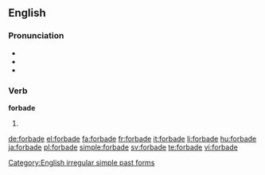 ==English==

===Pronunciation===
* {{IPA|/fə(ɹ)ˈbæd/|/fə(ɹ)ˈbeɪd/}}
* {{audio|en-us-forbade.ogg|Audio (US)}}
* {{rhymes|eɪd}}

===Verb===
'''forbade'''
# {{simple past of|forbid}}

[[Category:English irregular simple past forms]]

[[de:forbade]]
[[el:forbade]]
[[fa:forbade]]
[[fr:forbade]]
[[it:forbade]]
[[li:forbade]]
[[hu:forbade]]
[[ja:forbade]]
[[pl:forbade]]
[[simple:forbade]]
[[sv:forbade]]
[[te:forbade]]
[[vi:forbade]]